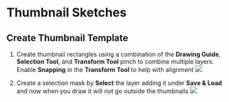 # Thumbnail Sketches

## Create Thumbnail Template
1. Create thumbnail rectangles using a combination of the **Drawing Guide**, **Selection Tool**, and **Transform Tool** pinch to combine multiple layers. Enable **Snapping** in the **Transform Tool** to help with alignment
![](./assets/create-thumbnail-rects.gif)

2. Create a selection mask by **Select** the layer adding it under **Save & Load** and now when you draw it will not go outside the thumbnails
![](./assets/create-selection-mask.gif)